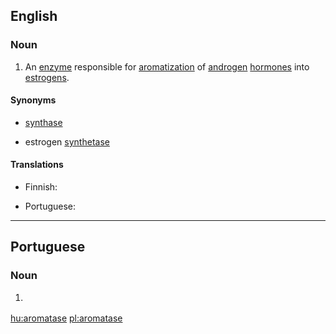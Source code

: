 ==English==

===Noun===
{{wikipedia}}
{{en-noun|~}}

# {{label|en|enzyme}} An [[enzyme]] responsible for [[aromatization]] of [[androgen]] [[hormone]]s into [[estrogen|estrogens]].

====Synonyms====
* {{l|en|estrogen}} [[synthase]]
* estrogen [[synthetase]]

====Translations====
{{trans-top|enzyme}}
* Finnish: {{t|fi|aromataasi}}
{{trans-mid}}
* Portuguese: {{t|pt|aromatase|f}}
{{trans-bottom}}

----

==Portuguese==

===Noun===
{{pt-noun|f}}

# {{lb|pt|enzyme}} {{l|en|aromatase}} {{gloss|enzyme responsible for aromatisation of androgen hormones}}

[[hu:aromatase]]
[[pl:aromatase]]